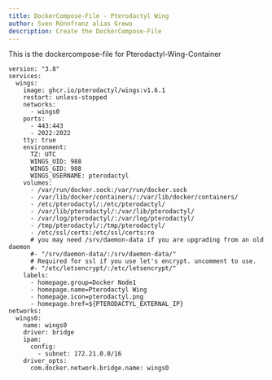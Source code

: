 ```yaml
---
title: DockerCompose-File - Pterodactyl Wing
author: Sven Rönnfranz alias Grewo
description: Create the DockerCompose-File
---
```

This is the dockercompose-file for Pterodactyl-Wing-Container

```
version: "3.8"
services:
  wings:
    image: ghcr.io/pterodactyl/wings:v1.6.1
    restart: unless-stopped
    networks:
      - wings0
    ports:
      - 443:443
      - 2022:2022
    tty: true
    environment:
      TZ: UTC
      WINGS_UID: 988
      WINGS_GID: 988
      WINGS_USERNAME: pterodactyl
    volumes:
      - /var/run/docker.sock:/var/run/docker.sock
      - /var/lib/docker/containers/:/var/lib/docker/containers/
      - /etc/pterodactyl/:/etc/pterodactyl/
      - /var/lib/pterodactyl/:/var/lib/pterodactyl/
      - /var/log/pterodactyl/:/var/log/pterodactyl/
      - /tmp/pterodactyl/:/tmp/pterodactyl/
      - /etc/ssl/certs:/etc/ssl/certs:ro
      # you may need /srv/daemon-data if you are upgrading from an old daemon
      #- "/srv/daemon-data/:/srv/daemon-data/"
      # Required for ssl if you use let's encrypt. uncomment to use.
      #- "/etc/letsencrypt/:/etc/letsencrypt/"
    labels:
      - homepage.group=Docker Node1
      - homepage.name=Pterodactyl Wing
      - homepage.icon=pterodactyl.png
      - homepage.href=${PTERODACTYL_EXTERNAL_IP}
networks:
  wings0:
    name: wings0
    driver: bridge
    ipam:
      config:
        - subnet: 172.21.0.0/16
    driver_opts:
      com.docker.network.bridge.name: wings0
```
